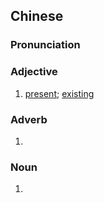 {{also|见在}}
==Chinese==
{{zh-forms|s=见在}}

===Pronunciation===
{{zh-pron
|m=xiànzài
|c=jin6 zoi6
|cat=a,adv,n
}}

===Adjective===
{{zh-adj}}

# {{lb|zh|archaic}} [[present]]; [[existing]]

===Adverb===
{{zh-adv}}

# {{lb|zh|archaic}} {{zh-alt-form|現在}}

===Noun===
{{zh-noun}}

# {{lb|zh|archaic}} {{zh-alt-form|現在}}